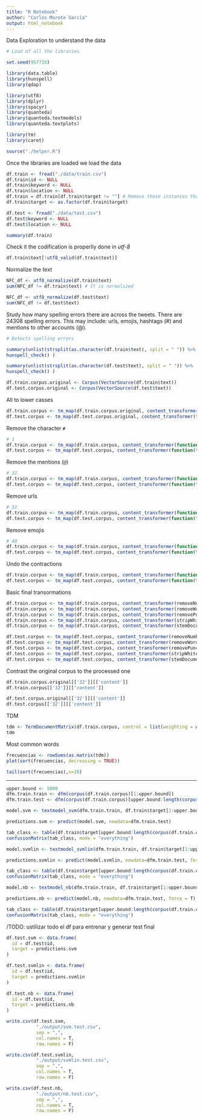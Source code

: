 ```yaml
---
title: "R Notebook"
author: "Carlos Morote García"
output: html_notebook
---
```


Data Exploration to understand the data

```r
# Load of all the libraries

set.seed(957735)

library(data.table)
library(hunspell)
library(qdap)

library(utf8)
library(dplyr)
library(spacyr)
library(quanteda)
library(quanteda.textmodels)
library(quanteda.textplots)

library(tm)
library(caret)

source("./helper.R")
```

Once the libraries are loaded we load the data

```r
df.train <- fread("./data/train.csv")
df.train$id <- NULL
df.train$keyword <- NULL
df.train$location <- NULL
df.train = df.train[df.train$target != ""] # Remove those instances that has is class as NA
df.train$target <- as.factor(df.train$target)
```

```r
df.test <- fread("./data/test.csv")
df.test$keyword <- NULL
df.test$location <- NULL
```


```r
summary(df.train)
```

Check it the codification is properlly done in _utf-8_

```r
df.train$text[!utf8_valid(df.train$text)]
```

Normalize the text

```r
NFC_df <- utf8_normalize(df.train$text)
sum(NFC_df != df.train$text) # It is normalized
```

```r
NFC_df <- utf8_normalize(df.test$text)
sum(NFC_df != df.test$text)
```


Study how many spelling errors there are across the tweets. There are 24308 spelling errors. This may include: urls, emojis, hashtags (#) and mentions to other accounts (@).

```r
# Detects spelling errors

summary(unlist(strsplit(as.character(df.train$text), split = " ")) %>%
hunspell_check() )
```

```r
summary(unlist(strsplit(as.character(df.test$text), split = " ")) %>%
hunspell_check() )
```


```r
df.train.corpus.original <- Corpus(VectorSource(df.train$text))
df.test.corpus.original <- Corpus(VectorSource(df.test$text))
```


All to lower casses

```r
df.train.corpus <- tm_map(df.train.corpus.original, content_transformer(tolower))
df.test.corpus <- tm_map(df.test.corpus.original, content_transformer(tolower))
```


Remove the character `#`

```r
# 1
df.train.corpus <- tm_map(df.train.corpus, content_transformer(function(text){gsub("[#]{1,}([A-Z][^A-Z]*)+", "\\1", text)}))
df.test.corpus <- tm_map(df.test.corpus, content_transformer(function(text){gsub("[#]{1,}([A-Z][^A-Z]*)+", "\\1", text)}))
```

Remove the mentions (`@`)

```r
# 32
df.train.corpus <- tm_map(df.train.corpus, content_transformer(function(text){gsub("@\\S+ ", "", text)}))
df.test.corpus <- tm_map(df.test.corpus, content_transformer(function(text){gsub("@\\S+ ", "", text)}))
```


Remove urls

```r
# 32
df.train.corpus <- tm_map(df.train.corpus, content_transformer(function(text){gsub("\\S*http+\\S*", "", text)}))
df.test.corpus <- tm_map(df.test.corpus, content_transformer(function(text){gsub("\\S*http+\\S*", "", text)}))
```

Remove emojis

```r
# 40
df.train.corpus <- tm_map(df.train.corpus, content_transformer(function(text){mgsub(text, pattern = emojis, replacement = "")}))
df.test.corpus <- tm_map(df.test.corpus, content_transformer(function(text){mgsub(text, pattern = emojis, replacement = "")}))
```

Undo the contractions

```r
df.train.corpus <- tm_map(df.train.corpus, content_transformer(function(text){replace_contraction(text, contraction = contra, sent.cap = FALSE)}))
df.test.corpus <- tm_map(df.test.corpus, content_transformer(function(text){replace_contraction(text, contraction = contra, sent.cap = FALSE)}))
```

Basic final transormations

```r
df.train.corpus <- tm_map(df.train.corpus, content_transformer(removeNumbers))
df.train.corpus <- tm_map(df.train.corpus, content_transformer(removeWords), stopwords())
df.train.corpus <- tm_map(df.train.corpus, content_transformer(removePunctuation))
df.train.corpus <- tm_map(df.train.corpus, content_transformer(stripWhitespace))
df.train.corpus <- tm_map(df.train.corpus, content_transformer(stemDocument))

df.test.corpus <- tm_map(df.test.corpus, content_transformer(removeNumbers))
df.test.corpus <- tm_map(df.test.corpus, content_transformer(removeWords), stopwords())
df.test.corpus <- tm_map(df.test.corpus, content_transformer(removePunctuation))
df.test.corpus <- tm_map(df.test.corpus, content_transformer(stripWhitespace))
df.test.corpus <- tm_map(df.test.corpus, content_transformer(stemDocument))
```

Contrast the original corpus to the processed one

```r
df.train.corpus.original[['32']][['content']]
df.train.corpus[['32']][['content']]
```

```r
df.test.corpus.original[['32']][['content']]
df.test.corpus[['32']][['content']]
```

TDM

```r
tdm <- TermDocumentMatrix(df.train.corpus, control = list(weighting = weightTfIdf))
tdm
```

Most common words

```r
frecuencias <- rowSums(as.matrix(tdm))
plot(sort(frecuencias, decreasing = TRUE))
```

```r
tail(sort(frecuencias),n=20)
```

---


```r
upper.bound <- 5000
dfm.train.train <- dfm(corpus(df.train.corpus)[1:upper.bound])
dfm.train.test <- dfm(corpus(df.train.corpus)[upper.bound:length(corpus(df.train.corpus))])
```

```r
model.svm <- textmodel_svm(dfm.train.train, df.train$target[1:upper.bound])

predictions.svm <- predict(model.svm, newdata=dfm.train.test)

tab_class <- table(df.train$target[upper.bound:length(corpus(df.train.corpus))], predictions.svm)
confusionMatrix(tab_class, mode = "everything")
```

```r
model.svmlin <- textmodel_svmlin(dfm.train.train, df.train$target[1:upper.bound])

predictions.svmlin <- predict(model.svmlin, newdata=dfm.train.test, force = T)

tab_class <- table(df.train$target[upper.bound:length(corpus(df.train.corpus))], predictions.svmlin)
confusionMatrix(tab_class, mode = "everything")
```

```r
model.nb <- textmodel_nb(dfm.train.train, df.train$target[1:upper.bound])

predictions.nb <- predict(model.nb, newdata=dfm.train.test, force = T)

tab_class <- table(df.train$target[upper.bound:length(corpus(df.train.corpus))], predictions.nb)
confusionMatrix(tab_class, mode = "everything")
```

/TODO: ustilizar todo el df para entrenar y generar test final

```r
df.test.svm <- data.frame(
  id = df.test$id,
  target = predictions.svm
)

df.test.svmlin <- data.frame(
  id = df.test$id,
  target = predictions.svmlin
)

df.test.nb <- data.frame(
  id = df.test$id,
  target = predictions.nb
)
```

```r
write.csv(df.test.svm,
           "./output/svm.test.csv",
           sep = ",",
           col.names = T,
           row.names = F)

write.csv(df.test.svmlin,
           "./output/svmlin.test.csv",
           sep = ",",
           col.names = T,
           row.names = F)

write.csv(df.test.nb,
           "./output/nb.test.csv",
           sep = ",",
           col.names = T,
           row.names = F)
```


